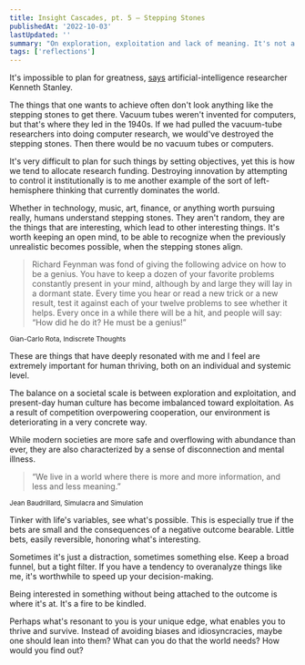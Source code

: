 ```yaml
---
title: Insight Cascades, pt. 5 — Stepping Stones
publishedAt: '2022-10-03'
lastUpdated: ''
summary: "On exploration, exploitation and lack of meaning. It's not a malfunction, it's a signal."
tags: ['reflections']
---
```


It's impossible to plan for greatness, [says](https://www.goodreads.com/en/book/show/25670869-why-greatness-cannot-be-planned)
artificial-intelligence researcher Kenneth Stanley.

The things that one wants to achieve often don't look anything like the stepping stones to get there.
Vacuum tubes weren't invented for computers, but that's where they led in the 1940s. If we had pulled the vacuum-tube researchers
into doing computer research, we would've destroyed the stepping stones. Then there would be no vacuum tubes or computers.

It's very difficult to plan for such things by setting objectives, yet this is how we tend to allocate research funding. Destroying
innovation by attempting to control it institutionally is to me another example of the sort of left-hemisphere thinking
that currently dominates the world.

Whether in technology, music, art, finance, or anything worth pursuing really, humans understand stepping stones. They aren't random,
they are the things that are interesting, which lead to other interesting things. It's worth keeping an open mind, to be able to
recognize when the previously unrealistic becomes possible, when the stepping stones align.

> Richard Feynman was fond of giving the following advice on how to be a genius. You have to keep a dozen of your favorite problems
> constantly present in your mind, although by and large they will lay in a dormant state. Every time you hear or read a new trick
> or a new result, test it against each of your twelve problems to see whether it helps.
> Every once in a while there will be a hit, and people will say: “How did he do it? He must be a genius!”

<small>Gian-Carlo Rota, Indiscrete Thoughts</small>

These are things that have deeply resonated with me and I feel are extremely important for human thriving,
both on an individual and systemic level.

The balance on a societal scale is between exploration and exploitation, and present-day human culture has become
imbalanced toward exploitation. As a result of competition overpowering cooperation,
our environment is deteriorating in a very concrete way.

While modern societies are more safe and overflowing with abundance than ever, they are also characterized by
a sense of disconnection and mental illness.

> “We live in a world where there is more and more information, and less and less meaning.”

<small>Jean Baudrillard, Simulacra and Simulation</small>

Tinker with life's variables, see what's possible. This is especially true if the bets are small and the consequences
of a negative outcome bearable. Little bets, easily reversible, honoring what's interesting.

Sometimes it's just a distraction, sometimes something else. Keep a broad funnel, but a tight filter.
If you have a tendency to overanalyze things like me, it's worthwhile to speed up your decision-making.

Being interested in something without being attached to the outcome is where it's at. It's a fire to be kindled.

Perhaps what's resonant to you is your unique edge, what enables you to thrive and survive. Instead of avoiding biases and idiosyncracies,
maybe one should lean into them? What can you do that the world needs? How would you find out?
